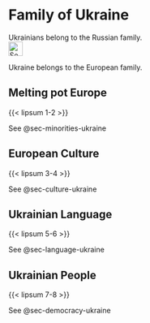 # Family of Ukraine {#sec-brothers-ukraine}

::: {.callout-caution title="Myth"}
Ukrainians belong to the Russian family.
[<br>![Search for topic in EUvsDisinfo](../all_common_img/EUvsDisinfo_400x240.jpg){height=2em}](https://euvsdisinfo.eu/disinformation-cases/?text=brothers%20(ukrainians|ukraine)&sort=relevance)
:::

::: {.callout-tip title="Truth"}
Ukraine belongs to the European family.
:::

## Melting pot Europe 

{{< lipsum 1-2 >}}

See @sec-minorities-ukraine

## European Culture

{{< lipsum 3-4 >}}

See @sec-culture-ukraine

## Ukrainian Language

{{< lipsum 5-6 >}}

See @sec-language-ukraine

## Ukrainian People

{{< lipsum 7-8 >}}

See @sec-democracy-ukraine

